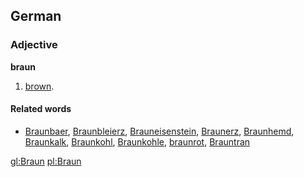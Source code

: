 ==German==
===Adjective===
'''braun'''
# [[brown]].

====Related words====
* [[Braunbaer]], [[Braunbleierz]], [[Brauneisenstein]], [[Braunerz]], [[Braunhemd]], [[Braunkalk]], [[Braunkohl]], [[Braunkohle]], [[braunrot]], [[Brauntran]]

[[gl:Braun]]
[[pl:Braun]]